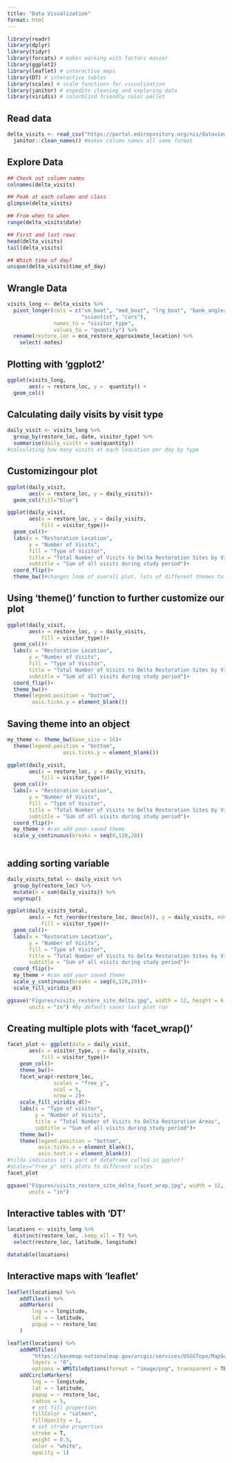 ```yaml
---
title: "Data Visualization"
format: html
---
```



```r
library(readr)
library(dplyr)
library(tidyr)
library(forcats) # makes working with factors easier
library(ggplot2)
library(leaflet) # interactive maps
library(DT) # interactive tables
library(scales) # scale functions for visualization
library(janitor) # expedite cleaning and exploring data
library(viridis) # colorblind friendly color pallet
```


## Read data
```r
delta_visits <- read_csv("https://portal.edirepository.org/nis/dataviewer?packageid=edi.587.1&entityid=cda8c1384af0089b506d51ad8507641f") %>% 
  janitor::clean_names() #makes column names all same format


```


## Explore Data
```r
## Check out column names
colnames(delta_visits)

## Peak at each column and class
glimpse(delta_visits)

## From when to when
range(delta_visits$date)

## First and last rows
head(delta_visits)
tail(delta_visits)

## Which time of day?
unique(delta_visits$time_of_day)
```


## Wrangle Data
```r
visits_long <- delta_visits %>% 
  pivot_longer(cols = c("sm_boat", "med_boat", "lrg_boat", "bank_angler",
                        "scientist", "cars"),
               names_to = "visitor_type",
               values_to = "quantity") %>% 
  rename(restore_loc = eco_restore_approximate_location) %>% 
    select(-notes)
```


## Plotting with 'ggplot2'
```r
ggplot(visits_long,
       aes(x = restore_loc, y =  quantity)) +
  geom_col()
```


## Calculating daily visits by visit type
```r
daily_visit <- visits_long %>% 
  group_by(restore_loc, date, visitor_type) %>% 
  summarise(daily_visits = sum(quantity))
#calculating how many visits at each loacation per day by type
```

## Customizingour plot

```r
ggplot(daily_visit,
       aes(x = restore_loc, y = daily_visits))+
  geom_col(fill="blue")
```

```r
ggplot(daily_visit,
       aes(x = restore_loc, y = daily_visits, 
           fill = visitor_type))+
  geom_col()+
  labs(x = "Restoration Location", 
       y = "Number of Visits",
       fill = "Type of Visitor",
       title = "Total Number of Visits to Delta Restoration Sites by Visitor Type",
       subtitle = "Sum of all visits during study period")+
  coord_flip()+
  theme_bw()#changes look of overall plot, lots of different themes to choose from
```


## Using 'theme()' function to further customize our plot
```r
ggplot(daily_visit,
       aes(x = restore_loc, y = daily_visits, 
           fill = visitor_type))+
  geom_col()+
  labs(x = "Restoration Location", 
       y = "Number of Visits",
       fill = "Type of Visitor",
       title = "Total Number of Visits to Delta Restoration Sites by Visitor Type",
       subtitle = "Sum of all visits during study period")+
  coord_flip()+
  theme_bw()+
  theme(legend.position = "bottom",
        axis.ticks.y = element_blank())
```

## Saving theme into an object

```r
my_theme <- theme_bw(base_size = 16)+
  theme(legend.position = "bottom",
                  axis.ticks.y = element_blank())
```



```r
ggplot(daily_visit,
       aes(x = restore_loc, y = daily_visits, 
           fill = visitor_type))+
  geom_col()+
  labs(x = "Restoration Location", 
       y = "Number of Visits",
       fill = "Type of Visitor",
       title = "Total Number of Visits to Delta Restoration Sites by Visitor Type",
       subtitle = "Sum of all visits during study period")+
  coord_flip()+
  my_theme + #can add your saved theme
  scale_y_continuous(breaks = seq(0,120,20))



```
## adding sorting variable

```r
daily_visits_total <- daily_visit %>% 
  group_by(restore_loc) %>% 
  mutate(n = sum(daily_visits)) %>% 
  ungroup()
```


```r
ggplot(daily_visits_total,
       aes(x = fct_reorder(restore_loc, desc(n)), y = daily_visits, #desc(variable) flips the order
           fill = visitor_type))+
  geom_col()+
  labs(x = "Restoration Location", 
       y = "Number of Visits",
       fill = "Type of Visitor",
       title = "Total Number of Visits to Delta Restoration Sites by Visitor Type",
       subtitle = "Sum of all visits during study period")+
  coord_flip()+
  my_theme + #can add your saved theme
  scale_y_continuous(breaks = seq(0,120,20))+
  scale_fill_viridis_d()
```


```r
ggsave("Figures/visits_restore_site_delta.jpg", width = 12, height = 6, 
       units = "in") #by default saves last plot run
```


## Creating multiple plots with 'facet_wrap()'
```r
facet_plot <- ggplot(data = daily_visit,
       aes(x = visitor_type, y = daily_visits,
           fill = visitor_type))+
    geom_col()+
    theme_bw()+
    facet_wrap(~restore_loc,
               scales = "free_y",
               ncol = 5,
               nrow = 2)+
    scale_fill_viridis_d()+
    labs(x = "Type of visitor",
         y = "Number of Visits",
         title = "Total Number of Visits to Delta Restoration Areas",
         subtitle = "Sum of all visits during study period")+
    theme_bw()+
    theme(legend.position = "bottom",
          axis.ticks.x = element_blank(),
          axis.text.x = element_blank())
#tilda indicates it's part of dataframe called in ggplot?
#scales="free_y" sets plots to different scales
facet_plot
```
```r
ggsave("Figures/visits_restore_site_delta_facet_wrap.jpg", width = 12, height = 6, 
       units = "in")
```


## Interactive tables with 'DT'
```r
locations <- visits_long %>% 
  distinct(restore_loc, .keep_all = T) %>% 
  select(restore_loc, latitude, longitude)
```


```r
datatable(locations)
```


## Interactive maps with 'leaflet'

```r
leaflet(locations) %>%
    addTiles() %>%
    addMarkers(
        lng = ~ longitude,
        lat = ~ latitude,
        popup = ~ restore_loc
    )
```


```r
leaflet(locations) %>%
    addWMSTiles(
        "https://basemap.nationalmap.gov/arcgis/services/USGSTopo/MapServer/WmsServer",
        layers = "0",
        options = WMSTileOptions(format = "image/png", transparent = TRUE)) %>%
    addCircleMarkers(
        lng = ~ longitude,
        lat = ~ latitude,
        popup = ~ restore_loc,
        radius = 5,
        # set fill properties
        fillColor = "salmon",
        fillOpacity = 1,
        # set stroke properties
        stroke = T,
        weight = 0.5,
        color = "white",
        opacity = 1)
```



